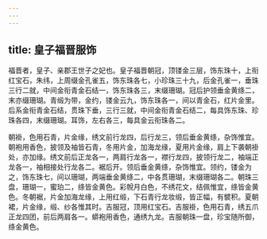 ```yaml
---
---
---
```

title: 皇子福晋服饰
---



福晋者，皇子、亲郡王世子之妃也。皇子福晋朝冠，顶镂金三层，饰东珠十，上衔红宝石，朱纬，上周缀金孔雀五，饰东珠各七，小珍珠三十九，后金孔雀一，垂珠三行二就，中间金衔青金石结一，饰东珠各三，末缀珊瑚。冠后护领垂金黄绦二，末亦缀珊瑚。青缎为带，金约，镂金云九，饰东珠各一，间以青金石，红片金里。后系金衔青金石结，贯珠下垂，三行三就，中间金衔青金石结二，每具饰东珠、珍珠各四，末缀珊瑚。耳饰，左右各三，每具金云衔珠各二。

朝褂，色用石青，片金缘，绣文前行龙四，后行龙三，领后垂金黄绦，杂饰惟宜。朝袍用香色，披领及袖皆石青，冬用片金，加海龙缘，夏用片金缘，肩上下袭朝褂处，亦加缘。绣文前后正龙各一，两肩行龙各一，襟行龙四，披领行龙二，袖端正龙各一，袖相接处行龙各二。裾后开。领后垂金黄绦，杂饰惟宜。领约，镂金为之，饰东珠七，间以珊瑚，两端垂金黄绦二，中各贯珊瑚，末缀珊瑚各二。朝珠三盘，珊瑚一，蜜珀二，绦皆金黄色。彩帨月白色，不绣花文，结佩惟宜，绦皆金黄色。冬朝裾，片金加海龙缘，上用红缎，下石青行龙妆缎，皆正幅，有襞积。夏朝裙，片金缘，缎、纱各惟其时。吉服冠，顶用红宝石。吉服褂，色用石青，绣五爪正龙四团，前后两肩各一。蟒袍用香色，通绣九龙。吉服朝珠一盘，珍宝随所御，绦金黄色。